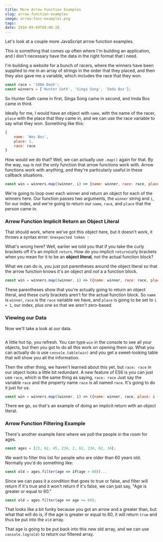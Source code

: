 ```yaml
---
title: More Arrow Function Examples
slug: arrow-function-examples
image: arrow-func-examples.png
tags: 
date: 2016-09-09T09:00:28
---
```


Let's look at a couple more JavaScript arrow function examples.

This is something that comes up often where I'm building an application, and I don't necessary have the data in the right format that I need.

I'm building a website for a bunch of racers, where the winners have been supplied to me in an array of strings in the order that they placed, and then they also gave me a variable, which includes the race that they won.


```js
const race = '100m Dash';
const winners = ['Hunter Gath', 'Singa Song', 'Imda Bos'];

```

So Hunter Gath came in first, Singa Song came in second, and Imda Bos came in third.

Ideally for me, I would have an object with <code>name</code>, with the name of the racer, <code>place</code> with the place that they came in, and we can use the race variable to say what they won. Something like this:


```js
{
    name: 'Wes Bos',
    place: 1,
    race: race
}

```

How would we do that? Well, we can actually use <code>.map()</code> again for that. By the way, <code>map</code> is not the only function that arrow functions work with. Arrow functions work with anything, and they're particularly useful in these callback situations.


```js
const win = winners.map((winner, i) => {name: winner, race: race, place: i})

```

We're going to loop over each winner and return an object for each of the winners here. Our function passes two arguments, the <code>winner</code> string and <code>i</code>, for our index, and we're going to return our <code>name</code>, <code>race</code>, and <code>place</code> that the person came in.

<h3>Arrow Function Implicit Return an Object Literal</h3>

That should work, where we've got this object here, but it doesn't work, it throws a syntax error: <code>Unexpected token :</code>

What's wrong here? Well, earlier we told you that if you take the curly brackets off it's an implicit <code>return</code>. How do you implicit <code>return</code>curly brackets when you mean for it to be an <strong>object literal</strong>, not the actual function block?

What we can do is, you just put parentheses around the object literal so that the arrow function knows it's an object and <em>not</em> a a function block.


```js
const win = winners.map((winner, i) => ({name: winner, race: race, place: i + 1}));

```

These parentheses show that you're actually going to return an object literal, and these curly brackets aren't for the actual function block. So <code>name</code> is <code>winner</code>, <code>race</code> is the <code>race</code> variable we have, and <code>place</code> is going to be set to <code>i + 1</code>, our index, plus one so that we aren't zero-based.

<h3>Viewing our Data</h3>

Now we'll take a look at our data.

<img src="ss-2016-09-07-at-10.50.42-AM.png" alt="" />

A little hot tip, you refresh. You can type <code>win</code> in the console to see all your objects, but then you got to do all this work on opening them up. What you can actually do is use <code>console.table(win)</code> and you get a sweet-looking table that will show you all the information.

Then the other thing, we haven't learned about this yet, but <code>race: race</code> in our object looks a little bit redundant. A new feature of ES6 is you can just use <code>race</code>,  which is the same thing as saying, <code>race: race</code> Just say the variable <code>race</code> and the property name <code>race</code> is all named <code>race</code>. It's going to do it just for us.


```js
const win = winners.map((winner, i) => ({name: winner, race, place: i + 1}))

```

There we go, so that's an example of doing an implicit return with an object literal.

<h3>Arrow Function Filtering Example</h3>

There's another example here where we poll the people in the room for ages.


```js
const ages = [23, 62, 45, 234, 2, 62, 234, 62, 34];

```

We want to filter this list for people who are older than 60 years old. Normally you'd do something like:


```js
const old = ages.filter(age => if(age > 60))...

```

Since we can pass it a condition that goes to true or false, and filter will return if it's true and it won't return if it's false, we can just say, "Age is greater or equal to 60."


```js
const old = ages.filter(age => age >= 60);

```

That looks like a bit funky because you got an arrow and a greater than, but what that will do is, if the age is greater or equal to 60, it will return <code>true</code> and thus be put into the <code>old</code> array.

That age is going to be put back into this new old array, and we can use <code>console.log(old)</code> to return our filtered array.